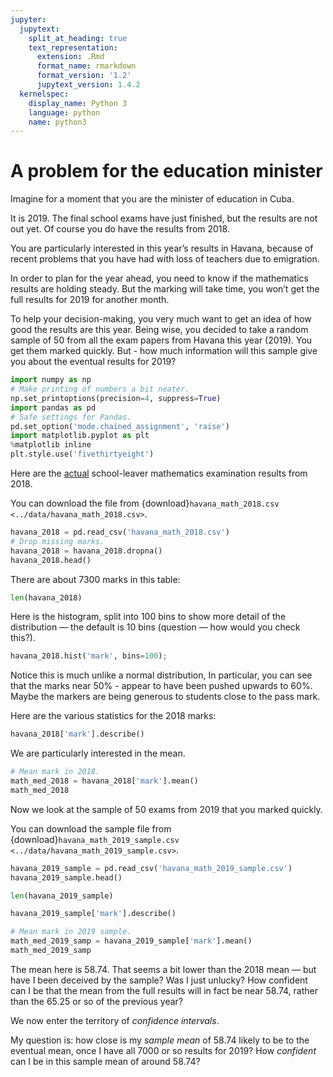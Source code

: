 ```yaml
---
jupyter:
  jupytext:
    split_at_heading: true
    text_representation:
      extension: .Rmd
      format_name: rmarkdown
      format_version: '1.2'
      jupytext_version: 1.4.2
  kernelspec:
    display_name: Python 3
    language: python
    name: python3
---
```


# A problem for the education minister

Imagine for a moment that you are the minister of education in Cuba.

It is 2019.   The final school exams have just finished, but the results are not
out yet.  Of course you do have the results from 2018.

You are particularly interested in this year's results in Havana, because of
recent problems that you have had with loss of teachers due to emigration.

In order to plan for the year ahead, you need to know if the mathematics
results are holding steady.   But the marking will take time, you won't get
the full results for 2019 for another month.

To help your decision-making, you very much want to get an idea of how good
the results are this year.   Being wise, you decided to take a random sample
of 50 from all the exam papers from Havana this year (2019).  You get them
marked quickly.   But - how much information will this sample give you about
the eventual results for 2019?

```python
import numpy as np
# Make printing of numbers a bit neater.
np.set_printoptions(precision=4, suppress=True)
import pandas as pd
# Safe settings for Pandas.
pd.set_option('mode.chained_assignment', 'raise')
import matplotlib.pyplot as plt
%matplotlib inline
plt.style.use('fivethirtyeight')
```

Here are the
[actual](https://github.com/odsti/datasets/tree/abb224b/havana_exams)
school-leaver mathematics examination results from 2018.


You can download the file from
{download}`havana_math_2018.csv <../data/havana_math_2018.csv>`.

```python
havana_2018 = pd.read_csv('havana_math_2018.csv')
# Drop missing marks.
havana_2018 = havana_2018.dropna()
havana_2018.head()
```

There are about 7300 marks in this table:

```python
len(havana_2018)
```

Here is the histogram, split into 100 bins to show more detail of the
distribution --- the default is 10 bins (question --- how would you check
this?).

```python
havana_2018.hist('mark', bins=100);
```

Notice this is much unlike a normal distribution,  In particular, you can see
that the marks near 50% - appear to have been pushed upwards to 60%.  Maybe the
markers are being generous to students close to the pass mark.


Here are the various statistics for the 2018 marks:

```python
havana_2018['mark'].describe()
```

We are particularly interested in the mean.

```python
# Mean mark in 2018.
math_med_2018 = havana_2018['mark'].mean()
math_med_2018
```

Now we look at the sample of 50 exams from 2019 that you marked quickly.

You can download the sample file from
{download}`havana_math_2019_sample.csv <../data/havana_math_2019_sample.csv>`.

```python
havana_2019_sample = pd.read_csv('havana_math_2019_sample.csv')
havana_2019_sample.head()
```

```python
len(havana_2019_sample)
```

```python
havana_2019_sample['mark'].describe()
```

```python
# Mean mark in 2019 sample.
math_med_2019_samp = havana_2019_sample['mark'].mean()
math_med_2019_samp
```

The mean here is 58.74.  That seems a bit lower than the 2018 mean --- but have
I been deceived by the sample?  Was I just unlucky?   How confident can I be
that the mean from the full results will in fact be near 58.74, rather than the
65.25 or so of the previous year?


We now enter the territory of *confidence intervals*.

My question is: how close is my *sample mean* of 58.74 likely to be to the
eventual mean, once I have all 7000 or so results for 2019?  How *confident*
can I be in this sample mean of around 58.74?

